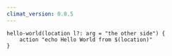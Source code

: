 ```yaml
---
climat_version: 0.0.5
---
```

```clidsl title="defaults.cli"
hello-world(location l?: arg = "the other side") {
    action "echo Hello World from $(location)"
}
```